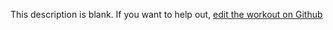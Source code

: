 
  This description is blank. If you want to help out, [edit the workout on Github](https://www.github.com/LiftArcade/exercises/blob/main/exercises/dumbbell-side-bend-description.mdx)